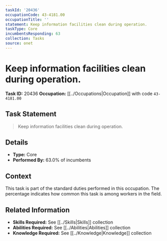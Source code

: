 ```yaml
---
taskId: '20436'
occupationCode: 43-4181.00
occupationTitle: ''
statement: Keep information facilities clean during operation.
taskType: Core
incumbentsResponding: 63
collection: Tasks
source: onet
---
```

# Keep information facilities clean during operation.

**Task ID:** 20436
**Occupation:** [[../Occupations|Occupation]] with code `43-4181.00`

## Task Statement

> Keep information facilities clean during operation.

## Details

- **Type:** Core
- **Performed By:** 63.0% of incumbents

## Context

This task is part of the standard duties performed in this occupation. The percentage indicates how common this task is among workers in the field.

## Related Information

- **Skills Required:** See [[../Skills|Skills]] collection
- **Abilities Required:** See [[../Abilities|Abilities]] collection
- **Knowledge Required:** See [[../Knowledge|Knowledge]] collection
